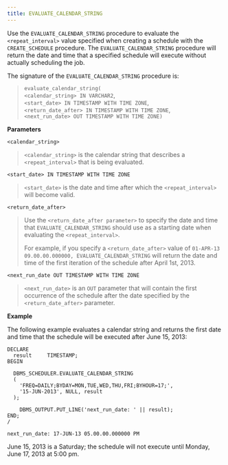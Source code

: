 ```yaml
---
title: EVALUATE_CALENDAR_STRING
---
```


Use the `EVALUATE_CALENDAR_STRING` procedure to evaluate the `<repeat_interval>` value specified when creating a schedule with the `CREATE_SCHEDULE` procedure. The `EVALUATE_CALENDAR_STRING` procedure will return the date and time that a specified schedule will execute without actually scheduling the job.

The signature of the `EVALUATE_CALENDAR_STRING` procedure is:

> `evaluate_calendar_string(`  
> `<calendar_string> IN VARCHAR2`,  
> `<start_date> IN TIMESTAMP WITH TIME ZONE`,  
> `<return_date_after> IN TIMESTAMP WITH TIME ZONE`,  
> `<next_run_date> OUT TIMESTAMP WITH TIME ZONE)`

**Parameters**

`<calendar_string>`

> `<calendar_string>` is the calendar string that describes a `<repeat_interval>` that is being evaluated.

`<start_date> IN TIMESTAMP WITH TIME ZONE`

> `<start_date>` is the date and time after which the `<repeat_interval>` will become valid.

`<return_date_after>`

> Use the `<return_date_after parameter>` to specify the date and time that `EVALUATE_CALENDAR_STRING` should use as a starting date when evaluating the `<repeat_interval>`.
> 
> For example, if you specify a `<return_date_after>` value of `01-APR-13 09.00.00.000000, EVALUATE_CALENDAR_STRING` will return the date and time of the first iteration of the schedule after April 1st, 2013.

`<next_run_date OUT TIMESTAMP WITH TIME ZONE`

> `<next_run_date>` is an `OUT` parameter that will contain the first occurrence of the schedule after the date specified by the `<return_date_after>` parameter.

**Example**

The following example evaluates a calendar string and returns the first date and time that the schedule will be executed after June 15, 2013:

``` text
DECLARE
  result     TIMESTAMP;
BEGIN

  DBMS_SCHEDULER.EVALUATE_CALENDAR_STRING
  (
    'FREQ=DAILY;BYDAY=MON,TUE,WED,THU,FRI;BYHOUR=17;',
    '15-JUN-2013', NULL, result
  );

    DBMS_OUTPUT.PUT_LINE('next_run_date: ' || result);
END;
/

next_run_date: 17-JUN-13 05.00.00.000000 PM
```

June 15, 2013 is a Saturday; the schedule will not execute until Monday, June 17, 2013 at 5:00 pm.
